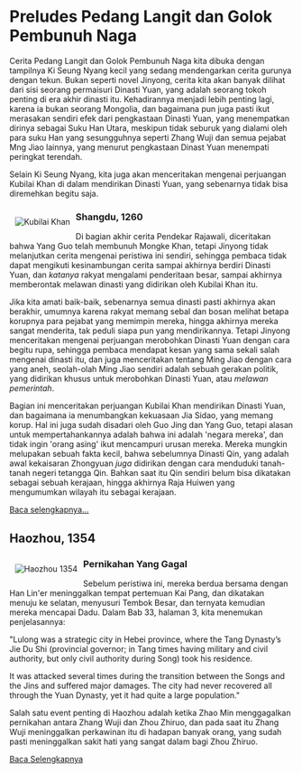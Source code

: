 # Preludes Pedang Langit dan Golok Pembunuh Naga 

Cerita Pedang Langit dan Golok Pembunuh Naga kita dibuka dengan tampilnya Ki Seung Nyang kecil yang sedang mendengarkan cerita 
gurunya dengan tekun. Bukan seperti novel Jinyong, cerita kita akan banyak dilihat dari sisi seorang permaisuri Dinasti Yuan, yang 
adalah seorang tokoh penting di era akhir dinasti itu. Kehadirannya menjadi lebih penting lagi, karena ia bukan seorang Mongolia, dan 
bagaimana pun juga pasti ikut merasakan sendiri efek dari pengkastaan Dinasti Yuan, yang menempatkan dirinya sebagai Suku Han Utara, 
meskipun tidak seburuk yang dialami oleh para suku Han yang sesungguhnya seperti Zhang Wuji dan semua pejabat Mng Jiao lainnya, yang 
menurut pengkastaan Dinast Yuan menempati peringkat terendah.

Selain Ki Seung Nyang, kita juga akan menceritakan mengenai perjuangan Kubilai Khan di dalam mendirikan Dinasti Yuan, yang sebenarnya tidak 
bisa diremehkan begitu saja.

<div class="w3-panel w3-padding-16 w3-border w3-round">

<a href="/preludes/shangdu-1260.mdx">
<image style="float:left;max-width:200px;padding:10px;" 
    src="/images/kubilai-khan-2.jpg" 
    alt="Kubilai Khan" 
    title="Kubilai Khan di Xanadu, 1260."
/>
</a>

### Shangdu, 1260

Di bagian akhir cerita Pendekar Rajawali, diceritakan bahwa Yang Guo telah membunuh Mongke Khan, tetapi Jinyong tidak melanjutkan cerita 
mengenai peristiwa ini sendiri, sehingga pembaca tidak dapat mengikuti kesinambungan cerita sampai akhirnya berdiri Dinasti Yuan, dan 
_katanya_ rakyat mengalami penderitaan besar, sampai akhirnya memberontak melawan dinasti yang didirikan oleh Kubilai Khan itu. 

Jika kita amati baik-baik, sebenarnya semua dinasti pasti akhirnya akan berakhir, umumnya karena rakyat memang sebal dan bosan melihat 
betapa korupnya para pejabat yang memimpin mereka, hingga akhirnya mereka sangat menderita, tak peduli siapa pun yang mendirikannya. 
Tetapi Jinyong menceritakan mengenai perjuangan merobohkan Dinasti Yuan dengan cara begitu rupa, sehingga pembaca mendapat kesan yang sama 
sekali salah mengenai dinasti itu, dan juga menceritakan tentang Ming Jiao dengan cara yang aneh, seolah-olah Ming Jiao sendiri adalah 
sebuah gerakan politik, yang didirikan khusus untuk merobohkan Dinasti Yuan, atau _melawan pemerintah_.

Bagian ini menceritakan perjuangan Kubilai Khan mendirikan Dinasti Yuan, dan bagaimana ia menumbangkan kekuasaan Jia Sidao, yang memang korup. 
Hal ini juga sudah disadari oleh Guo Jing dan Yang Guo, tetapi alasan untuk mempertahankannya adalah bahwa ini adalah 'negara mereka', dan tidak ingin 
'orang asing' ikut mencampuri urusan mereka. Mereka mungkin melupakan sebuah fakta kecil, bahwa sebelumnya Dinasti Qin, yang adalah awal kekaisaran 
Zhongyuan _juga_ didirikan dengan cara menduduki tanah-tanah negeri tetangga Qin. Bahkan saat itu Qin sendiri belum bisa dikatakan sebagai 
sebuah kerajaan, hingga akhirnya Raja Huiwen yang mengumumkan wilayah itu sebagai kerajaan. 

[Baca selengkapnya...](/preludes/shangdu-1260.mdx)

</div>

## Haozhou, 1354

<div class="w3-panel w3-padding-16 w3-border w3-round">

<a href="/yttlj/1354/pernikahan-yang-gagal.mdx">
<image style="float:left;max-width:200px;padding:10px;" 
    src="/images/yttlj/zhou-zhiruo-marah-1.png" 
    alt="Haozhou 1354" 
    title="Zhou Zhiruo marah dalam upacara pernikahan yang gagal, di Haozhou 1354" />
</a>

### Pernikahan Yang Gagal

Sebelum peristiwa ini, mereka berdua bersama dengan Han Lin'er meninggalkan tempat pertemuan Kai Pang, dan dikatakan menuju ke selatan, 
menyusuri Tembok Besar, dan ternyata kemudian mereka mencapai Dadu. Dalam Bab 33, halaman 3, kita menemukan penjelasannya:

<div class="w3-container">
<div class="w3-panel w3-card-4 w3-round w3-leftbar w3-border-blue w3-light-blue">

"Lulong was a strategic city in Hebei province, where the Tang Dynasty’s Jie Du Shi 
(provincial governor; in Tang times having military and civil authority, 
but only civil authority during Song) took his residence. 

It was attacked several times during the transition between the Songs and the Jins 
and suffered major damages. The city had never recovered all through the Yuan Dynasty, 
yet it had quite a large population."

</div>
</div>

Salah satu event penting di Haozhou adalah ketika Zhao Min menggagalkan pernikahan antara Zhang Wuji dan Zhou Zhiruo, dan pada saat itu Zhang Wuji 
meninggalkan perkawinan itu di hadapan banyak orang, yang sudah pasti meninggalkan sakit hati yang sangat dalam bagi Zhou Zhiruo.

<a href="/yttlj/1354/pernikahan-yang-gagal.mdx" class="w3-btn w3-round w3-blue w3-hover-red">Baca Selengkapnya</a>

</div>

